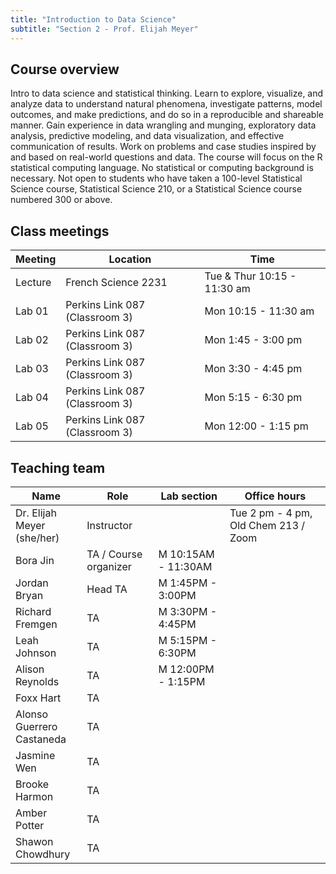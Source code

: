 ```yaml
---
title: "Introduction to Data Science"
subtitle: "Section 2 - Prof. Elijah Meyer"
---
```


## Course overview

Intro to data science and statistical thinking.
Learn to explore, visualize, and analyze data to understand natural phenomena, investigate patterns, model outcomes, and make predictions, and do so in a reproducible and shareable manner.
Gain experience in data wrangling and munging, exploratory data analysis, predictive modeling, and data visualization, and effective communication of results.
Work on problems and case studies inspired by and based on real-world questions and data.
The course will focus on the R statistical computing language.
No statistical or computing background is necessary.
Not open to students who have taken a 100-level Statistical Science course, Statistical Science 210, or a Statistical Science course numbered 300 or above.

## Class meetings

| Meeting | Location                       | Time                        |
|---------|--------------------------------|-----------------------------|
| Lecture | French Science 2231            | Tue & Thur 10:15 - 11:30 am |
| Lab 01  | Perkins Link 087 (Classroom 3) | Mon 10:15 - 11:30 am        |
| Lab 02  | Perkins Link 087 (Classroom 3) | Mon 1:45 - 3:00 pm          |
| Lab 03  | Perkins Link 087 (Classroom 3) | Mon 3:30 - 4:45 pm          |
| Lab 04  | Perkins Link 087 (Classroom 3) | Mon 5:15 - 6:30 pm          |
| Lab 05  | Perkins Link 087 (Classroom 3) | Mon 12:00 - 1:15 pm         |

## Teaching team

| Name                                | Role                  | Lab section         | Office hours                         |
|-----------------|-----------------|-----------------|-----------------------|
| Dr. Elijah Meyer (she/her) | Instructor            |                     | Tue 2 pm - 4 pm, Old Chem 213 / Zoom |
| Bora Jin                            | TA / Course organizer | M 10:15AM - 11:30AM |                                      |
| Jordan Bryan                        | Head TA               | M 1:45PM - 3:00PM   |                                      |
| Richard Fremgen                     | TA                    | M 3:30PM - 4:45PM   |                                      |
| Leah Johnson                        | TA                    | M 5:15PM - 6:30PM   |                                      |
| Alison Reynolds                     | TA                    | M 12:00PM - 1:15PM  |                                      |
| Foxx Hart                           | TA                    |                     |                                      |
| Alonso Guerrero Castaneda           | TA                    |                     |                                      |
| Jasmine Wen                         | TA                    |                     |                                      |
| Brooke Harmon                       | TA                    |                     |                                      |
| Amber Potter                        | TA                    |                     |                                      |
| Shawon Chowdhury                    | TA                    |                     |                                      |
